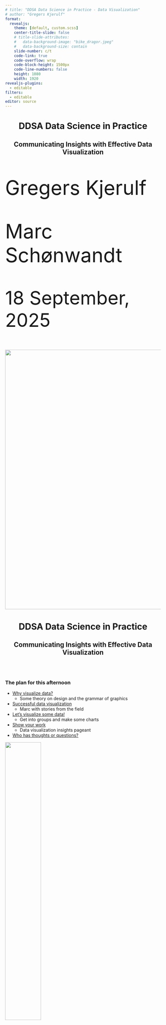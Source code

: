 ```yaml
---
# title: "DDSA Data Science in Practice - Data Visualization"
# author: "Gregers Kjerulf"
format: 
  revealjs:
    theme: [default, custom.scss]
    center-title-slide: false
    # title-slide-attributes:
    #   data-background-image: "bike_dragor.jpeg"
    #   data-background-size: contain
    slide-number: c/t
    code-link: true
    code-overflow: wrap
    code-block-height: 1500px
    code-line-numbers: false
    height: 1080
    width: 1920
revealjs-plugins: 
  - editable
filters: 
  - editable
editor: source
---
```


## 

````{=html}
<!---makes code chunk font larger
```css
.big-code{
  font-size: 125%  
}
```
--->
````

<center>
<h1>DDSA Data Science in Practice</h1>

<h2>Communicating Insights with Effective Data Visualization</h2>
</center>

::: {.absolute width="490px" height="113.333px" left="32.6667px" top="500px" style="font-size: 64px;"}
Gregers Kjerulf

Marc Schønwandt
:::

::: {.absolute width="540.667px" height="123px" left="30px" top="730px" style="font-size: 60px;"}
18 September, 2025
:::

![](images/cphr_talk_2.png){.absolute width="1300px" height="840px" left="635px" top="250px"}

## 

<center>
<h1>DDSA Data Science in Practice</h1>

<h2>Communicating Insights with Effective Data Visualization</h2>
</center>

<br> <br>

::: {.absolute left="30px" top="280px"}
<h3>The plan for this afternoon</h3>
:::

::: {.absolute left="30px" top="340px"}
::: incremental

-   [Why visualize data?](#why)
    -   Some theory on design and the grammar of graphics
-   [Successful data visualization](#success)
    -   Marc with stories from the field
-   [Let's visualize some data!](#doit)
    -   Get into groups and make some charts
-   [Show your work](#showit)
    -   Data visualization insights pageant
-   [Who has thoughts or questions?](#who)

:::
:::

![](images/prompt14_2025_sankey.png){.absolute top="340" left="1030" width="48%"}


## 

<center>
<h1>Why Visualize Data?</h1>
</center>

<h3>Scan the QR code or go to menti.com and use the code \_\_\_\_\_\_\_\_\_\_\_</h3>

*REPLACE QR & embed link on Thursday morning!!!*

::: {.absolute left="1400px" top="270px" width="70%"}
![](images/mentimeter_ddsa_1.png)
:::

:::: {.absolute left="80px" top="280px" width="70%"}
::: {style="position: relative; padding-bottom: 56.25%; padding-top: 35px; height: 0; overflow: hidden;"}
<iframe sandbox="allow-scripts allow-same-origin allow-presentation" allowfullscreen="true" allowtransparency="true" frameborder="0" height="615" src="https://www.mentimeter.com/app/presentation/aln18p4uebgvvtbndoj2x4gutvs4ykd9/embed" style="position: absolute; top: 0; left: 0; width: 100%; height: 100%;" width="420">

</iframe>
:::
::::



## 

<center>

<h1>
Why Visualize Data?
<h1>

</center>

<h2>

:::: {style="text-align: left"}
::: incremental
-   *Information*

    -   [Examples: sports league tables, political polling charts]{style="font-size:0.70em"}
:::
::::

::: fragment
![](images/epl_table_110925.png){.absolute top="400" left="50" width="58%"}
:::

:::: fragment
![](images/nycmayor_0925_emerson.png){.absolute top="400" left="1180" width="35%"}

::: {.absolute left="50px" top="1040px" style="font-size: 24px;"}
*image sources: https://www.premierleague.com/en/tables and https://emersoncollegepolling.com/nyc-2025-mayor/*
:::
::::

</h2>

## 

<center>
<h1>Why Visualize Data?</h1>
</center>

<h2>

:::: {style="text-align: left"}
::: incremental
-   *Insights*
    -   [Examples: company dashboard in real time, annual / quarterly reports]{style="font-size:0.75em"}
:::
::::

</h2>

:::: fragment
![](images/statistiksdk_dash_econ.png){.absolute top="360" left="110" width="50%"}

::: {.absolute left="110px" top="1090px" style="font-size: 24px;"}
*image source: https://www.dst.dk/en/Statistik/temaer/overblik-dansk-oekonomi retrieved 11/09/2025*
:::
::::

## 

<center>
<h1>Why Visualize Data?</h1>
</center>

<h2>

:::: {style="text-align: left"}
::: incremental
-   *Persuasion*
    -   [Examples: research papers, data-driven blogs]{style="font-size:0.75em"}
:::
::::

:::: fragment
![](images/nrennie_30day2025_day_14.png){.absolute top="360" left="110" width="50%"}

::: {.absolute left="110px" top="1090px" style="font-size: 24px;"}
*image source: https://github.com/nrennie/30DayChartChallenge/tree/main/2025#day-14-kinship-made-with-r*
:::
::::

## 

<center>

<h1>What do we see in visualized data?</h1>

</center>

::: {.absolute left="40px" top="175px"}
<h2>Let's go back to that word cloud we created...</h2>
:::

::::: fragment
:::: {.absolute left="140px" top="280px" width="70%"}
::: {style="position: relative; padding-bottom: 56.25%; padding-top: 35px; height: 0; overflow: hidden;"}
<iframe sandbox="allow-scripts allow-same-origin allow-presentation" allowfullscreen="true" allowtransparency="true" frameborder="0" height="615" src="https://www.mentimeter.com/app/presentation/aln18p4uebgvvtbndoj2x4gutvs4ykd9/embed" style="position: absolute; top: 0; left: 0; width: 100%; height: 100%;" width="420">

</iframe>
:::
::::
:::::

:::: fragment
::: {.absolute left="40px" top="1050px"}
<h2>What are the visual properties you see in the word cloud?</h2>
:::
::::

## 

<center>
<h1>Data Viz Theory Time!</h1>
</center>

:::: fragment
::: {.absolute width="1245.38px" height="103.35px" left="40px" top="202px" style="font-size: 42px;"}
<h2>Let’s talk about the *Grammar of graphics*</h2>
:::
::::

:::: fragment
::: {.absolute width="492.8px" height="66.2644px" left="40px" top="354.33px" style="font-size: 44px;"}
<h3>What is grammar?</h3>
:::
::::

::::: fragment
::: {.absolute width="1445.69px" height="226.198px" left="118px" top="446.755px" style="font-size: 50px;"}
*The whole system and structure of a language or of languages in general, usually taken as consisting of syntax and morphology (including inflections) and sometimes also phonology and semantics.*
:::

::: {.absolute width="1445.69px" height="226.198px" left="118px" top="645px" style="font-size: 24px;"}
*Source: Oxford Languages via google*
:::
:::::

:::: fragment
::: {.absolute width="1245.38px" height="103.35px" left="40px" top="735px" style="font-size: 44px;"}
<h3>How we structure what we want to communicate.</h3>
:::
::::

## 

<center>
<h1>The Grammar of graphics</h1>
</center>

:::: fragment
::: {.absolute width="1400px" height="103.35px" left="40px" top="200px"}
<h2>Ok, so how does that apply to data visualization?</h2>
:::
::::

:::: fragment
::: {.absolute width="997.7px" height="167.089px" left="40px" top="300px" style="font-size: 52px;"}
It is a framework to describe the elements of a data graphic and guides our design choices.
:::
::::

:::: fragment
::: {.absolute width="997.7px" height="167.089px" left="40px" top="490px" style="font-size: 52px;"}
How we structure the data we want to communicate visually.
:::
::::

::::: fragment
::: {.absolute width="983.122px" height="154.599px" left="40px" top="680px" style="font-size: 52px;"}
Original concept by Leland Wilkinson, in his book, *The Grammar of Graphics*.
:::

::: {.absolute width="550px" height="428.78px" left="1166.7px" top="300px"}
<img src="images/grammarofgraphics_cover.jpg"/>
:::
:::::

## 

<center>
<h1>The Grammar of graphics</h1>
</center>

::: {.absolute left="40px" top="190px"}
<h2>Great, so what are the elements?</h2>
:::

:::: incremental
::: {.absolute left="140px" top="250px"}
<h2>
-   Data
-   Aesthetics
-   Scale
-   Geometric Objects
-   Statistics
-   Facets
-   Coordinate system

</h2>
:::
::::

## 

<center>
<h1>The Grammar of graphics</h1>
</center>

::: {.absolute left="40px" top="190px"}
<h2>Data</h2>
:::

::: {.absolute left="140px" top="275px"}
<h2>What are we going to display?</h2>
:::

![](images/whrdatata_glimpse.png){.absolute top="360" left="140" width="65%"}

## 

<center>
<h1>The Grammar of graphics</h1>
</center>

::: {.absolute left="40px" top="190px"}
<h2>Aesthetics</h2>
:::

::: {.absolute width="800px" height="300px" left="40px" top="300px" style="font-size: 38px;"}
<h2>
How we display the data using visual elements<br>such as: <br>
* color<br>
* size<br>
* axes<br>
* title<br>
* legend <br>
* annotation text </h2>
:::

::: {.absolute width="1200px" height="1000px" left="828.758px" top="293.02px"}
<img src="images/g_of_g_aesthetics.png" style="width:85.0%"/>
:::

## 

<center>
<h1>The Grammar of graphics</h1>
</center>

::: {.absolute left="40px" top="190px"}
<h2>Scale</h2>
:::

::: {.absolute width="750px" height="300px" left="40px" top="300px" style="font-size: 38px;"}
<h2>How do we display the data in relation to an objective point and/or in relation to the data points themselves?</h2>
:::

::: {.absolute width="1200px" height="1000px" left="828.758px" top="293.02px"}
<img src="images/g_of_g_scale.png" style="width:85.0%"/>
:::

## 

<center>
<h1>The Grammar of graphics</h1>
</center>

::: {.absolute left="40px" top="190px"}
<h2>Scale</h2>
:::

::: {.absolute left="40px" top="300px" style="font-size: 38px;"}
<h2>Why are the limits of your scales important?</h2>
:::

:::::: columns
::: {.column width="33%"}
![](images/g_of_g_scale1.png){.absolute left="40px" top="420px" width="32%"}
:::

::: {.column width="33%"}
![](images/g_of_g_scale2.png){.absolute left="670px" top="420px" width="32%"}
:::

::: {.column width="33%"}
![](images/g_of_g_scale3.png){.absolute left="1295px" top="420px" width="32%"}
:::
::::::

## 

<center>
<h1>The Grammar of graphics</h1>
</center>

::: {.absolute left="40px" top="190px"}
<h2>Geometric objects</h2>
:::

::: {.absolute left="140px" top="275px"}
<h2>What type & shapes of marks do we use?</h2>
:::

![](images/gosta_tempo_scatter.png){.absolute top="360" left="140" width="70%"}

::: {.absolute left="140px" top="1040px" style="font-size: 24px;"}
*Source: https://www.gregdubrow.io/2021/02/27/sad-songs-pretty-charts-a-gosta-berling-music-data-visualization/*
:::

## 

<center>

<h1>
The Grammar of graphics
<h1>

</center>

::: {.absolute left="40px" top="190px"}
<h2>Statistics</h2>
:::

::: {.absolute left="140px" top="275px"}
<h2>How do we measure and analyze the data?</h2>
:::

![](images/regression_predact.png){.absolute width="1000px" height="533px" top="375" left="100"} ![](images/correlation_heatmap.png){.absolute width="720px" height="720px" top="375" left="1140"}

::: {.absolute left="100px" top="1040px" style="font-size: 24px;"}
*Source: https://www.gregdubrow.io/posts/my-year-of-riding-danishly/*
:::

## 

<center>
<h1>The Grammar of graphics</h1>
</center>

::: {.absolute left="40px" top="190px"}
<h2>Facets</h2>
:::

::: {.absolute left="140px" top="275px"}
<h2>Small multiples for complex visualization</h2>
:::

![](images/prompt28_degsall_2025.jpg){.absolute top="360" left="140" width="70%"}

::: {.absolute left="140px" top="1090px" style="font-size: 24px;"}
*Source: https://www.gregdubrow.io/posts/30-day-chart-challenge-2025/#prompt28*
:::

## 

<center>
<h1>The Grammar of graphics</h1>
</center>

::: {.absolute left="40px" top="190px"}
<h2>Coordinate systems</h2>
:::

::: {.absolute left="140px" top="275px"}
<h2>How do we position the data in the chart?</h2>
:::

::: {.absolute left="140px" top="375px"}
<h3>Cartesian: Each point at a spot identified by the axes</h3>
:::

![](images/gosta_tempo_scatter.png){.absolute top="460" left="140" width="45%"}

![](images/g_of_g_aesthetics.png){.absolute top="460" left="1020" width="45%"}

## 

<center>
<h1>The Grammar of graphics</h1>
</center>

::: {.absolute left="40px" top="190px"}
<h2>Coordinate systems</h2>
:::

::: {.absolute left="140px" top="275px"}
<h2>How do we position the data in the chart?</h2>
:::

::: {.absolute width="700px" height="300px" left="140px" top="370px"}
<h3>Mapping:<br>
Each point at a spot identified by the axes within defined boundaries.</h3>
:::

![](images/ssgi1219_crowflies.png){.absolute top="370" left="890" width="40%"}

## 

<center>
<h1>Tools of the Trade</h1>
</center>

::: fragment
<h2>It used to be ink and paper...</h2>
:::

:::: fragment
![](images/Minard.png){width="\"90%"}

::: {.absolute width="1691.87px" height="71.6504px" left="-400px" top="1020px" style="font-size: 28px; text-align: right;"}
*Charles Joseph Minard - Map of successive losses of men of the French Army in the Russian campaign 1812-1813*
:::
::::

## 

<center>
<h1>Tools of the Trade</h1>
</center>

<h2>It used to be ink and paper...</h2>

:::: fragment
![](images/dubois-infographics.jpg){.absolute top="200" left="105" width="42%"}

::: {.absolute left="105px" top="550px" style="font-size: 32px;"}
*WEB DuBois infographics from Paris Expo*
:::
::::

:::: fragment
![](images/nighingale_rose.jpg){.absolute top="610" left="145" width="38%"}

::: {.absolute left="145px" top="1075px" style="font-size: 32px;"}
*Florence Nightingale rose plot*
:::
::::

:::: fragment
![](images/Snow-cholera-map-1.jpg){.absolute top="290" left="1070" width="40%"}

::: {.absolute left="1070px" top="1020px" style="font-size: 32px;"}
*John Snow cholera map*
:::
::::

## 

<center>
<h1>Tools of the Trade</h1>
</center>

::: fragment
![](images/r_shiny.jpg){.absolute top="110" left="270" width="25%"}
:::

::: fragment
![](images/quarto2.jpg){.absolute top="317" left="270" width="23%"}
:::

::: fragment
![](images/python_streamlit.jpg){.absolute top="560" left="270" width="23%"}
:::

::: fragment
![](images/tableau1.jpg){.absolute top="110" left="840" width="41%"}
:::

::: fragment
![](images/power_bi.jpg){.absolute top="330" left="840" width="20%"}
:::

::: fragment
![](images/d3.jpg){.absolute top="330" left="1245" width="20%"}
:::

::: fragment
![](images/datawrapper.jpg){.absolute top="800" left="270" width="25%"}
:::

::: fragment
![](images/observable.png){.absolute top="1010" left="270" width="25%"}
:::

::: fragment
![](images/looker.jpg){.absolute top="770" left="890" width="15%"}
:::

::: fragment
![](images/excel.png){.absolute top="790" left="1270" width="17%"}
:::

## 

<center>
<h1>For inspiration! Data Visualization Resources</h1>
</center>

::: fragment
![](images/colin_ware_visualthinking.jpg){.absolute top="130" left="190" width="20%"}
:::

::: fragment
![](images/tuftebooks_stacked.jpeg){.absolute top="130" left="670" width="30%"}
:::

::: fragment
![](images/grammarofgraphics_cover.jpg){.absolute top="130" left="1330" width="20%"}
:::

::: fragment
![](images/swd_books.png){.absolute top="670" left="170" width="30%"}
:::

::: fragment
![](images/healy%20datavizbook.jpeg){.absolute top="620" left="840" width="20%"}
:::

::: fragment
![](images/visualize_this_nathan_yau.jpg){.absolute top="730" left="1330" width="20%"}
:::

## 

<center>

<h1>Data Visualization Success Stories</h1>
<h1>with Marc Schønwandt</h1>

</center>


## 

<center>
<h1>Let's Get Creating!</h1>
</center>

<h2>

-   Divide by preferred tool and level of expertise

-   Data source: World Happiness Report

</h2>

![](images/whrdatata_glimpse.png){.absolute width="1000px" height="533px" top="375" left="100"}

:::: fragment
::: {.absolute left="1200px" top="410px"}
<h3>Bar chart?</h3>
:::
::::

:::: fragment
::: {.absolute left="1200px" top="510px"}
<h3>Scatter plot?</h3>
:::
::::

:::: fragment
::: {.absolute left="1200px" top="610px"}
<h3>Time series?</h3>
:::
::::

:::: fragment
::: {.absolute left="1200px" top="710px"}
<h3>Map?</h3>
:::
::::

:::: fragment
::: {.absolute left="1200px" top="810px"}
<h3>Something else?</h3>
:::
::::

:::: fragment
::: {.absolute left="100px" top="950px"}
<h3>Create a visualization to communicate noteworthy insights from the data.</h3>
:::
::::


## 

<center>
<h1> What thoughts or questions do you have? </h1>
</center>


::: {.absolute top="200" left="500"}
![](images/potato_nugget_chair.jpg){width="65%" fig-alt="a tuxedo cat and a grey tabby sit under a ddining table waiting for food"}
:::

## 

## 

<center>
<h1>Thank You!</h1>
</center>

<h2>Keep in touch:</h2> 

<h2>**Marc**</h2>
<br>
<h2>**Gregers**</h2>
<h2> {{< fa laptop >}}&nbsp; &nbsp;[gregdubrow.io/](https://www.gregdubrow.io)</h2>
<h2> {{< fa brands github >}} &nbsp; &nbsp;[github.com/greg-dubrow](https://github.com/greg-dubrow)</h2>
<h2> {{< fa brands linkedin >}} &nbsp; &nbsp; [linkedin.com/in/dubrowg](https://www.linkedin.com/in/dubrowg/)</h2>
<h2> {{< fa brands bluesky >}} &nbsp; &nbsp;[bsky.app/profile/gregerskjerulf.bsky.social](https://bsky.app/profile/gregerskjerulf.bsky.social) </h2>

